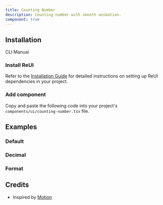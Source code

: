 ```yaml
---
title: Counting Number
description: Counting number with smooth animation.
component: true
---
```


## Installation

<Tabs defaultValue="cli">

<TabsList>
  <TabsTrigger value="cli">CLI</TabsTrigger>
  <TabsTrigger value="manual">Manual</TabsTrigger>
</TabsList>

<TabsContent value="cli">
  <CliCommands name="counting-number" />
</TabsContent>

<TabsContent value="manual">    
<Steps>

### Install ReUI

Refer to the [Installation Guide](/docs/installation) for detailed instructions on setting up ReUI dependencies in your project.

### Add component

Copy and paste the following code into your project's `components/ui/counting-number.tsx` file.

<ComponentPreview name="counting-number" />

</Steps>

</TabsContent>

</Tabs>

## Examples

### Default 

<ExamplePreview path="counting-number/default" />

### Decimal

<ExamplePreview path="counting-number/decimal" />

### Format

<ExamplePreview path="counting-number/format" />

## Credits

- Inspired by [Motion](https://motion.dev/)
